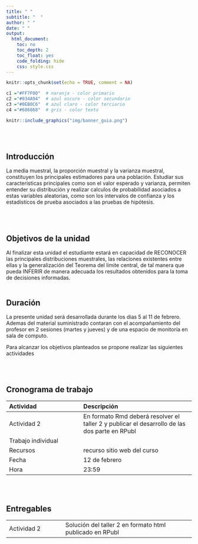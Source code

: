 ```yaml
---
title: " "
subtitle: "  "
author: " "
date: " "
output:
  html_document:
    toc: no
    toc_depth: 2
    toc_float: yes
    code_folding: hide
    css: style.css
---
```



```r
knitr::opts_chunk$set(echo = TRUE, comment = NA)

c1 ="#FF7F00"  # naranja - color primario 
c2 ="#034A94"  # azul oscuro - color secundario
c3 ="#0EB0C6"  # azul claro - color terciario
c4 ="#686868"  # gris - color texto
```


```r
knitr::include_graphics("img/banner_guia.png")
```


<br/><br/>


## **Introducción**

La media muestral, la proporción muestral y la varianza muestral, constituyen los principales estimadores para una población. Estudiar sus caracteristicas principales como son el valor esperado y varianza, permiten entender su distribución y realizar calculos de probabilidad asociados a estas variables aleatorias, como son los intervalos de confianza y los estadisticos de prueba asociados a las pruebas de hipótesis. 

<br/><br/>

## **Objetivos de la unidad**

Al finalizar esta unidad el estudiante estará en capacidad de RECONOCER las principales distribuciones muestrales, las relaciones existentes entre ellas y la generalización del Teorema del límite central,  de tal manera que pueda INFERIR de manera adecuada los resultados obtenidos para la toma de decisiones informadas.
<br/><br/>

## **Duración**

La presente  unidad será desarrollada durante los dias 5 al 11  de febrero. Ademas del material suministrado  contaran con el acompañamiento del profesor en 2 sesiones (martes y jueves) y de una espacio de monitoría en sala de computo. 

Para alcanzar los objetivos planteados se propone realizar las siguientes actividades


<br/><br/>

## **Cronograma de trabajo**

|Actividad           | Descripción                    | 
|:-------------------|:-----------------------------  |
|Actividad 2         | En formato Rmd deberá resolver el taller 2 y publicar el desarrollo de las dos parte en RPubl |
|Trabajo  individual |                                |
|Recursos            | recurso sitio web del curso    |
|Fecha               | 12 de febrero                  |
|Hora                | 23:59                          |

<br/><br/>

## **Entregables** 

|                  |                                         |
|:-----------------|:----------------------------------------|
| Actividad 2      |  Solución del taller 2 en formato html publicado en RPubl  |


<br/><br/><br/><br/>



